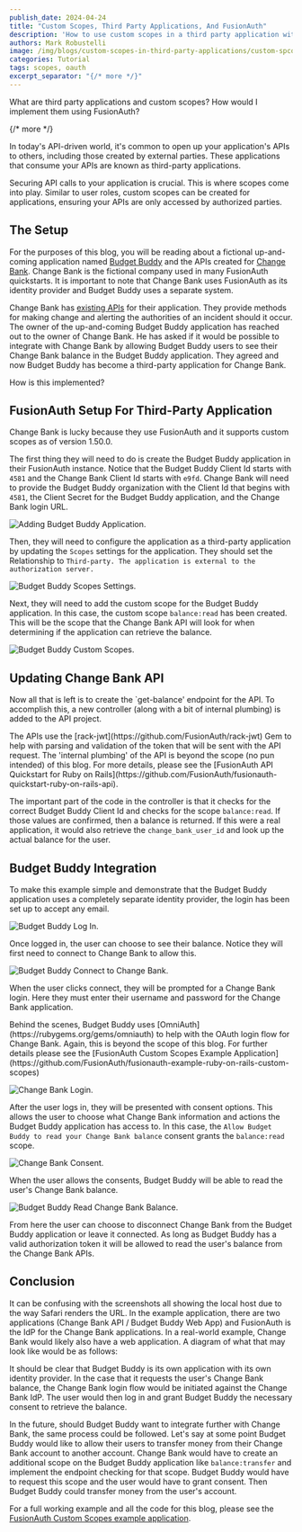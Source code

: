 ```yaml
---
publish_date: 2024-04-24
title: "Custom Scopes, Third Party Applications, And FusionAuth"
description: 'How to use custom scopes in a third party application with FusionAuth.'
authors: Mark Robustelli
image: /img/blogs/custom-scopes-in-third-party-applications/custom-spcopes-blog-header.png
categories: Tutorial
tags: scopes, oauth
excerpt_separator: "{/* more */}"
---
```



What are third party applications and custom scopes? How would I implement them using FusionAuth?

{/* more */}

In today's API-driven world, it's common to open up your application's APIs to others, including those created by external parties. These applications that consume your APIs are known as third-party applications.

Securing API calls to your application is crucial. This is where scopes come into play. Similar to user roles, custom scopes can be created for applications, ensuring your APIs are only accessed by authorized parties.

## The Setup
For the purposes of this blog, you will be reading about a fictional up-and-coming application named [Budget Buddy](https://github.com/FusionAuth/fusionauth-example-ruby-on-rails-custom-scopes) and the APIs created for [Change Bank](https://www.youtube.com/watch?v=CXDxNCzUspM). Change Bank is the fictional company used in many FusionAuth quickstarts. It is important to note that Change Bank uses FusionAuth as its identity provider and Budget Buddy uses a separate system.

Change Bank has [existing APIs](https://github.com/FusionAuth/fusionauth-quickstart-ruby-on-rails-api) for their application. They provide methods for making change and alerting the authorities of an incident should it occur. The owner of the up-and-coming Budget Buddy application has reached out to the owner of Change Bank. He has asked if it would be possible to integrate with Change Bank by allowing Budget Buddy users to see their Change Bank balance in the Budget Buddy application. They agreed and now Budget Buddy has become a third-party application for Change Bank.

How is this implemented?

## FusionAuth Setup For Third-Party Application
Change Bank is lucky because they use FusionAuth and it supports custom scopes as of version 1.50.0.

The first thing they will need to do is create the Budget Buddy application in their FusionAuth instance. Notice that the Budget Buddy Client Id starts with `4581` and the Change Bank Client Id starts with `e9fd`. Change Bank will need to provide the Budget Buddy organization with the Client Id that begins with `4581`, the Client Secret for the Budget Buddy application, and the Change Bank login URL. 

![Adding Budget Buddy Application.](/img/blogs/custom-scopes-in-third-party-applications/new-budget-buddy-application.png)

Then, they will need to configure the application as a third-party application by updating the `Scopes` settings for the application. They should set the Relationship to `Third-party. The application is external to the authorization server.`

![Budget Buddy Scopes Settings.](/img/blogs/custom-scopes-in-third-party-applications/budget-buddy-scopes.png)

Next, they will need to add the custom scope for the Budget Buddy application. In this case, the custom scope `balance:read` has been created. This will be the scope that the Change Bank API will look for when determining if the application can retrieve the balance.

![Budget Buddy Custom Scopes.](/img/blogs/custom-scopes-in-third-party-applications/budget-buddy-custom-scopes.png)

## Updating Change Bank API

Now all that is left is to create the `get-balance' endpoint for the API. To accomplish this, a new controller (along with a bit of internal plumbing) is added to the API project. 

<Aside type="note">
The APIs use the [rack-jwt](https://github.com/FusionAuth/rack-jwt) Gem to help with parsing and validation of the token that will be sent with the API request. The 'internal plumbing' of the API is beyond the scope (no pun intended) of this blog. For more details, please see the [FusionAuth API Quickstart for Ruby on Rails](https://github.com/FusionAuth/fusionauth-quickstart-ruby-on-rails-api). 
</Aside>

The important part of the code in the controller is that it checks for the correct Budget Buddy Client Id and checks for the scope `balance:read`.  If those values are confirmed, then a balance is returned. If this were a real application, it would also retrieve the `change_bank_user_id` and look up the actual balance for the user.

<RemoteCode url="https://raw.githubusercontent.com/FusionAuth/fusionauth-example-ruby-on-rails-custom-scopes/main/fusionauth-quickstart-ruby-on-rails-api-modifications/app/controllers/get_balance_controller.rb" lang="ruby" />

## Budget Buddy Integration

To make this example simple and demonstrate that the Budget Buddy application uses a completely separate identity provider, the login has been set up to accept any email.

![Budget Buddy Log In.](/img/blogs/custom-scopes-in-third-party-applications/budget-buddy-login.png)

Once logged in, the user can choose to see their balance. Notice they will first need to connect to Change Bank to allow this.

![Budget Buddy Connect to Change Bank.](/img/blogs/custom-scopes-in-third-party-applications/budget-buddy-get-balance-start.png)

When the user clicks connect, they will be prompted for a Change Bank login. Here they must enter their username and password for the Change Bank application.

<Aside type="note">
Behind the scenes, Budget Buddy uses [OmniAuth](https://rubygems.org/gems/omniauth) to help with the OAuth login flow for Change Bank.  Again, this is beyond the scope of this blog. For further details please see the [FusionAuth Custom Scopes Example Application](https://github.com/FusionAuth/fusionauth-example-ruby-on-rails-custom-scopes)
</Aside>

![Change Bank Login.](/img/blogs/custom-scopes-in-third-party-applications/change-bank-login.png)

After the user logs in, they will be presented with consent options. This allows the user to choose what Change Bank information and actions the Budget Buddy application has access to. In this case, the `Allow Budget Buddy to read your Change Bank balance` consent grants the `balance:read` scope.

![Change Bank Consent.](/img/blogs/custom-scopes-in-third-party-applications/change-bank-consent.png)

When the user allows the consents, Budget Buddy will be able to read the user's Change Bank balance.

![Budget Buddy Read Change Bank Balance.](/img/blogs/custom-scopes-in-third-party-applications/budget-buddy-balance-read.png)

From here the user can choose to disconnect Change Bank from the Budget Buddy application or leave it connected. As long as Budget Buddy has a valid authorization token it will be allowed to read the user's balance from the Change Bank APIs.

## Conclusion

It can be confusing with the screenshots all showing the local host due to the way Safari renders the URL. In the example application, there are two applications (Change Bank API / Budget Buddy Web App) and FusionAuth is the IdP for the Change Bank applications. In a real-world example, Change Bank would likely also have a web application. A diagram of what that may look like would be as follows: 
<LoginArchitecture />

It should be clear that Budget Buddy is its own application with its own identity provider. In the case that it requests the user's Change Bank balance, the Change Bank login flow would be initiated against the Change Bank IdP. The user would then log in and grant Budget Buddy the necessary consent to retrieve the balance.

In the future, should Budget Buddy want to integrate further with Change Bank, the same process could be followed. Let's say at some point Budget Buddy would like to allow their users to transfer money from their Change Bank account to another account. Change Bank would have to create an additional scope on the Budget Buddy application like `balance:transfer` and implement the endpoint checking for that scope. Budget Buddy would have to request this scope and the user would have to grant consent. Then Budget Buddy could transfer money from the user's account.

For a full working example and all the code for this blog, please see the [FusionAuth Custom Scopes example application](https://github.com/FusionAuth/fusionauth-example-ruby-on-rails-custom-scopes).

